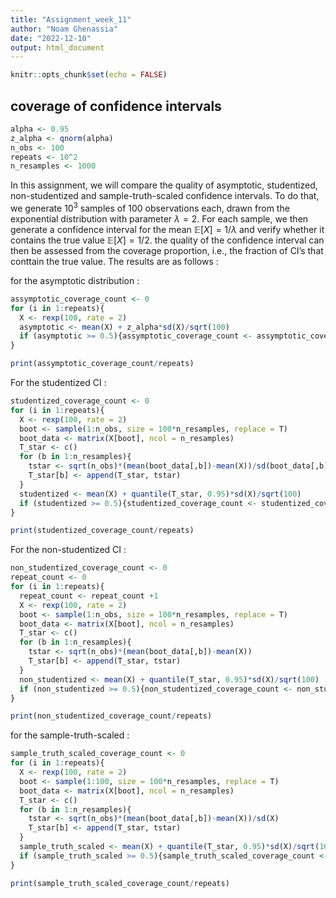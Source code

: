 ```yaml
---
title: "Assignment_week_11"
author: "Noam Ghenassia"
date: "2022-12-10"
output: html_document
---
```


```r
knitr::opts_chunk$set(echo = FALSE)
```

## coverage of confidence intervals


```r
alpha <- 0.95
z_alpha <- qnorm(alpha)
n_obs <- 100
repeats <- 10^2
n_resamples <- 1000
```

In this assignment, we will compare the quality of asymptotic, studentized, non-studentized and sample-truth-scaled confidence intervals. To do that, we generate $10^3$ samples of 100 observations each, drawn from the exponential distribution with parameter $\lambda = 2$. For each sample, we then generate a confidence interval for the mean $\mathbb{E}[X] = 1/\lambda$ and verify whether it contains the true value $\mathbb{E}[X]=1/2$. the quality of the confidence interval can then be assessed from the coverage proportion, i.e., the fraction of CI's that conttain the true value. The results are as follows :

for the asymptotic distribution :

```r
assymptotic_coverage_count <- 0
for (i in 1:repeats){
  X <- rexp(100, rate = 2)
  asymptotic <- mean(X) + z_alpha*sd(X)/sqrt(100)
  if (asymptotic >= 0.5){assymptotic_coverage_count <- assymptotic_coverage_count + 1}
}

print(assymptotic_coverage_count/repeats)
```

For the studentized CI :

```r
studentized_coverage_count <- 0
for (i in 1:repeats){
  X <- rexp(100, rate = 2)
  boot <- sample(1:n_obs, size = 100*n_resamples, replace = T)
  boot_data <- matrix(X[boot], ncol = n_resamples)
  T_star <- c()
  for (b in 1:n_resamples){
    tstar <- sqrt(n_obs)*(mean(boot_data[,b])-mean(X))/sd(boot_data[,b])
    T_star[b] <- append(T_star, tstar)
  }
  studentized <- mean(X) + quantile(T_star, 0.95)*sd(X)/sqrt(100)
  if (studentized >= 0.5){studentized_coverage_count <- studentized_coverage_count + 1}
}

print(studentized_coverage_count/repeats)
```

For the non-studentized CI :

```r
non_studentized_coverage_count <- 0
repeat_count <- 0
for (i in 1:repeats){
  repeat_count <- repeat_count +1
  X <- rexp(100, rate = 2)
  boot <- sample(1:n_obs, size = 100*n_resamples, replace = T)
  boot_data <- matrix(X[boot], ncol = n_resamples)
  T_star <- c()
  for (b in 1:n_resamples){
    tstar <- sqrt(n_obs)*(mean(boot_data[,b])-mean(X))
    T_star[b] <- append(T_star, tstar)
  }
  non_studentized <- mean(X) + quantile(T_star, 0.95)*sd(X)/sqrt(100)
  if (non_studentized >= 0.5){non_studentized_coverage_count <- non_studentized_coverage_count + 1}
}

print(non_studentized_coverage_count/repeats)
```

for the sample-truth-scaled :

```r
sample_truth_scaled_coverage_count <- 0
for (i in 1:repeats){
  X <- rexp(100, rate = 2)
  boot <- sample(1:100, size = 100*n_resamples, replace = T)
  boot_data <- matrix(X[boot], ncol = n_resamples)
  T_star <- c()
  for (b in 1:n_resamples){
    tstar <- sqrt(n_obs)*(mean(boot_data[,b])-mean(X))/sd(X)
    T_star[b] <- append(T_star, tstar)
  }
  sample_truth_scaled <- mean(X) + quantile(T_star, 0.95)*sd(X)/sqrt(100)
  if (sample_truth_scaled >= 0.5){sample_truth_scaled_coverage_count <- sample_truth_scaled_coverage_count + 1}
}

print(sample_truth_scaled_coverage_count/repeats)
```

